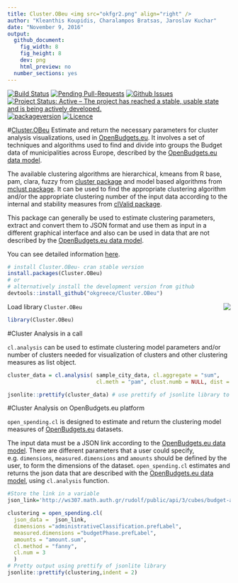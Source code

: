 ```yaml
---
title: Cluster.OBeu <img src="okfgr2.png" align="right" />
author: "Kleanthis Koupidis, Charalampos Bratsas, Jaroslav Kuchar" 
date: "November 9, 2016"
output:
  github_document:
    fig_width: 8
    fig_height: 8
    dev: png
    html_preview: no
  number_sections: yes
---
```


[![Build Status](https://travis-ci.org/okgreece/Cluster.OBeu.svg?branch=master)](https://travis-ci.org/okgreece/Cluster.OBeu)
[![Pending Pull-Requests](http://githubbadges.herokuapp.com/okgreece/Cluster.OBeu/pulls.svg)](https://github.com/okgreece/Cluster.OBeu/pulls)
[![Github Issues](http://githubbadges.herokuapp.com/okgreece/Cluster.OBeu/issues.svg)](https://github.com/okgreece/Cluster.OBeu/issues)
[![Project Status: Active – The project has reached a stable, usable state and is being actively developed.](http://www.repostatus.org/badges/latest/active.svg)](http://www.repostatus.org/#active)
[![packageversion](https://img.shields.io/badge/Package%20version-1.2.1-orange.svg?style=flat-square)](commits/master)
[![Licence](https://img.shields.io/badge/licence-GPL--2-blue.svg)](https://www.gnu.org/licenses/old-licenses/gpl-2.0.html)

#[Cluster.OBeu](https://okgreece.github.io/Cluster.OBeu/index.html)
Εstimate and return the necessary parameters for cluster analysis visualizations, used in [OpenBudgets.eu](http://openbudgets.eu/). 
It involves a set of techniques and algorithms used to find and divide into groups the Budget data of municipalities across Europe, described by the [OpenBudgets.eu data model](https://github.com/openbudgets/data-model).

The available clustering algorithms are hierarchical, kmeans from R base, pam, clara, fuzzy from [cluster package](https://CRAN.R-project.org/package=cluster) and model based algorithms from [mclust package](https://CRAN.R-project.org/package=mclust). It can be used to find the appropriate clustering algorithm and/or the appropriate clustering number of the input data according to the internal and stability measures from [clValid package](https://CRAN.R-project.org/package=clValid).

This package can generally be used to estimate clustering parameters, extract and convert them to JSON format and use them as input in a different graphical interface and also can be used in data that are not described by the [OpenBudgets.eu data model](https://github.com/openbudgets/data-model).

You can see detailed information [here](https://okgreece.github.io/Cluster.OBeu/).

```r
# install Cluster.OBeu- cran stable version
install.packages(Cluster.OBeu) 
# or
# alternatively install the development version from github
devtools::install_github("okgreece/Cluster.OBeu")
```

Load library `Cluster.OBeu` <img src="obeu_logo.png" align="right" />

```r
library(Cluster.OBeu)
```

#Cluster Analysis in a call

`cl.analysis` can be used to estimate clustering model parameters and/or number of clusters needed for visualization of clusters and other clustering measures as list object.


```r
cluster_data = cl.analysis( sample_city_data, cl.aggregate = "sum", 
                            cl.meth = "pam", clust.numb = NULL, dist = "euclidean", tojson = T) # json string format

jsonlite::prettify(cluster_data) # use prettify of jsonlite library to add indentation to the returned JSON string
```


#Cluster Analysis on OpenBudgets.eu platform

`open_spending.cl` is designed to estimate and return the clustering model measures of [OpenBudgets.eu](http://openbudgets.eu/) datasets.

The input data must be a JSON link according to the [OpenBudgets.eu data model](https://github.com/openbudgets/data-model). There are different parameters that a user could specify, e.g. `dimensions`, `measured.dimensions` and `amounts` should be defined by the user, to form the dimensions of the dataset. `open_spending.cl` estimates and returns the json data that are described with the [OpenBudgets.eu data model](https://github.com/openbudgets/data-model), using `cl.analysis` function.

```r
#Store the link in a variable
json_link='http://ws307.math.auth.gr/rudolf/public/api/3/cubes/budget-athens-revenue-2007__93458/aggregate?drilldown=budgetPhase.prefLabel%7CadministrativeClassification.prefLabel&aggregates=amount.sum'

clustering = open_spending.cl(
  json_data =  json_link, 
  dimensions ="administrativeClassification.prefLabel",
  measured.dimensions ="budgetPhase.prefLabel",
  amounts = "amount.sum",
  cl.method = "fanny",
  cl.num = 3
  )
# Pretty output using prettify of jsonlite library
jsonlite::prettify(clustering,indent = 2)
```
